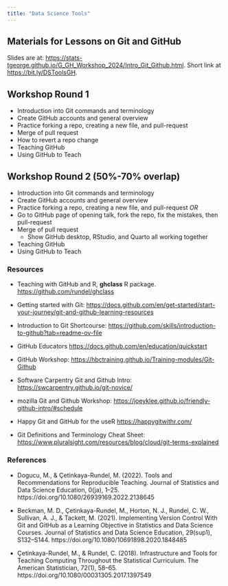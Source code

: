 ```yaml
---
title: "Data Science Tools"
---
```


## Materials for Lessons on Git and GitHub

Slides are at: [https://stats-tgeorge.github.io/G_GH_Workshop_2024/Intro_Git_Github.html](https://stats-tgeorge.github.io/G_GH_Workshop_2024/Intro_Git_Github.html#/title-slide). Short link at <https://bit.ly/DSToolsGH>.

## Workshop Round 1

-   Introduction into Git commands and terminology
-   Create GitHub accounts and general overview
-   Practice forking a repo, creating a new file, and pull-request
-   Merge of pull request
-   How to revert a repo change
-   Teaching GitHub
-   Using GitHub to Teach

## Workshop Round 2 (50%-70% overlap)

-   Introduction into Git commands and terminology
-   Create GitHub accounts and general overview
-   Practice forking a repo, creating a new file, and pull-request *OR*
-   Go to GitHub page of opening talk, fork the repo, fix the mistakes, then pull-request
-   Merge of pull request
    -   Show GitHub desktop, RStudio, and Quarto all working together
-   Teaching GitHub
-   Using GitHub to Teach

### Resources

-   Teaching with GitHub and R, **ghclass** R package. <https://github.com/rundel/ghclass>

-   Getting started with Git: <https://docs.github.com/en/get-started/start-your-journey/git-and-github-learning-resources>

-   Introduction to Git Shortcourse: <https://github.com/skills/introduction-to-github?tab=readme-ov-file>

-   GitHub Educators <https://docs.github.com/en/education/quickstart>

-   GitHub Workshop: <https://hbctraining.github.io/Training-modules/Git-Github>

-   Software Carpentry Git and Github Intro: <https://swcarpentry.github.io/git-novice/>

-   mozilla Git and Github Workshop: <https://joeyklee.github.io/friendly-github-intro/#schedule>

-   Happy Git and GitHub for the useR <https://happygitwithr.com/>

-   Git Definitions and Terminology Cheat Sheet: <https://www.pluralsight.com/resources/blog/cloud/git-terms-explained>

### References

-   Dogucu, M., & Çetinkaya-Rundel, M. (2022). Tools and Recommendations for Reproducible Teaching. Journal of Statistics and Data Science Education, 0(ja), 1–25. https://doi.org/10.1080/26939169.2022.2138645

-   Beckman, M. D., Çetinkaya-Rundel, M., Horton, N. J., Rundel, C. W., Sullivan, A. J., & Tackett, M. (2021). Implementing Version Control With Git and GitHub as a Learning Objective in Statistics and Data Science Courses. Journal of Statistics and Data Science Education, 29(sup1), S132–S144. https://doi.org/10.1080/10691898.2020.1848485

-   Çetinkaya-Rundel, M., & Rundel, C. (2018). Infrastructure and Tools for Teaching Computing Throughout the Statistical Curriculum. The American Statistician, 72(1), 58–65. https://doi.org/10.1080/00031305.2017.1397549
